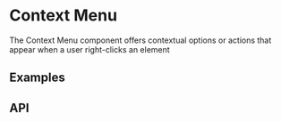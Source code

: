 
<Meta of={ContextMenuStories} />

# Context Menu
The Context Menu component offers contextual options or actions that appear when a user right-clicks an element

## Examples
<ToggleCanvas of={ContextMenuStories.Simple} storybook="components-layers-context-menu--simple" />

## API
<PropsTable name="ContextMenu" />
